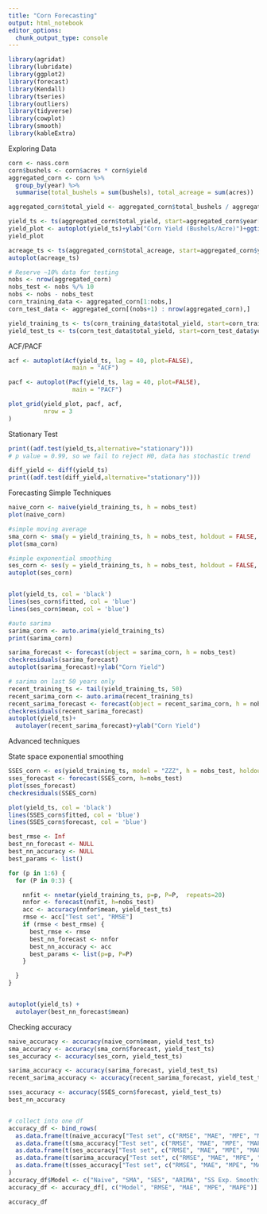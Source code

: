 ```yaml
---
title: "Corn Forecasting"
output: html_notebook
editor_options: 
  chunk_output_type: console
---
```



```r
library(agridat)
library(lubridate)
library(ggplot2)
library(forecast)  
library(Kendall)
library(tseries)
library(outliers)
library(tidyverse)
library(cowplot)
library(smooth)
library(kableExtra)

```

Exploring Data
```r

corn <- nass.corn
corn$bushels <- corn$acres * corn$yield
aggregated_corn <- corn %>%
  group_by(year) %>%
  summarise(total_bushels = sum(bushels), total_acreage = sum(acres))

aggregated_corn$total_yield <- aggregated_corn$total_bushels / aggregated_corn$total_acreage

yield_ts <- ts(aggregated_corn$total_yield, start=aggregated_corn$year[1], frequency = 1)
yield_plot <- autoplot(yield_ts)+ylab("Corn Yield (Bushels/Acre)")+ggtitle("US Corn Yield (1866-2011)")
yield_plot

acreage_ts <- ts(aggregated_corn$total_acreage, start=aggregated_corn$year[1], frequency = 1)
autoplot(acreage_ts)

# Reserve ~10% data for testing
nobs <- nrow(aggregated_corn)
nobs_test <- nobs %/% 10
nobs <- nobs - nobs_test
corn_training_data <- aggregated_corn[1:nobs,]
corn_test_data <- aggregated_corn[(nobs+1) : nrow(aggregated_corn),]

yield_training_ts <- ts(corn_training_data$total_yield, start=corn_training_data$year[1], frequency = 1)
yield_test_ts <- ts(corn_test_data$total_yield, start=corn_test_data$year[1], frequency = 1)

```


ACF/PACF
```r
acf <- autoplot(Acf(yield_ts, lag = 40, plot=FALSE),  
                  main = "ACF")

pacf <- autoplot(Pacf(yield_ts, lag = 40, plot=FALSE),  
                  main = "PACF")

plot_grid(yield_plot, pacf, acf,
          nrow = 3
)
```

Stationary Test
```r
print((adf.test(yield_ts,alternative="stationary")))
# p value = 0.99, so we fail to reject H0, data has stochastic trend

diff_yield <- diff(yield_ts)
print((adf.test(diff_yield,alternative="stationary")))


```

Forecasting Simple Techniques
```r
naive_corn <- naive(yield_training_ts, h = nobs_test)
plot(naive_corn)

#simple moving average
sma_corn <- sma(y = yield_training_ts, h = nobs_test, holdout = FALSE, silent = FALSE)
plot(sma_corn)

#simple exponential smoothing
ses_corn <- ses(y = yield_training_ts, h = nobs_test, holdout = FALSE, silent = FALSE)
autoplot(ses_corn)


plot(yield_ts, col = 'black')
lines(ses_corn$fitted, col = 'blue')
lines(ses_corn$mean, col = 'blue')

#auto sarima
sarima_corn <- auto.arima(yield_training_ts)
print(sarima_corn)

sarima_forecast <- forecast(object = sarima_corn, h = nobs_test)
checkresiduals(sarima_forecast)
autoplot(sarima_forecast)+ylab("Corn Yield")

# sarima on last 50 years only
recent_training_ts <- tail(yield_training_ts, 50)
recent_sarima_corn <- auto.arima(recent_training_ts)
recent_sarima_forecast <- forecast(object = recent_sarima_corn, h = nobs_test)
checkresiduals(recent_sarima_forecast)
autoplot(yield_ts)+
  autolayer(recent_sarima_forecast)+ylab("Corn Yield")


```


Advanced techniques

State space exponential smoothing
```r
SSES_corn <- es(yield_training_ts, model = "ZZZ", h = nobs_test, holdout = FALSE)
sses_forecast <- forecast(SSES_corn, h=nobs_test)
plot(sses_forecast)
checkresiduals(SSES_corn)

plot(yield_ts, col = 'black')
lines(SSES_corn$fitted, col = 'blue')
lines(SSES_corn$forecast, col = 'blue')

```

```r

best_rmse <- Inf
best_nn_forecast <- NULL
best_nn_accuracy <- NULL
best_params <- list()

for (p in 1:6) {
  for (P in 0:3) {

    nnfit <- nnetar(yield_training_ts, p=p, P=P,  repeats=20)
    nnfor <- forecast(nnfit, h=nobs_test)
    acc <- accuracy(nnfor$mean, yield_test_ts)
    rmse <- acc["Test set", "RMSE"]
    if (rmse < best_rmse) {
      best_rmse <- rmse
      best_nn_forecast <- nnfor
      best_nn_accuracy <- acc
      best_params <- list(p=p, P=P)
    }

  }
}


autoplot(yield_ts) +
  autolayer(best_nn_forecast$mean)
```


Checking accuracy
```r
naive_accuracy <- accuracy(naive_corn$mean, yield_test_ts)
sma_accuracy <- accuracy(sma_corn$forecast, yield_test_ts)
ses_accuracy <- accuracy(ses_corn, yield_test_ts)

sarima_accuracy <- accuracy(sarima_forecast, yield_test_ts)
recent_sarima_accuracy <- accuracy(recent_sarima_forecast, yield_test_ts)

sses_accuracy <- accuracy(SSES_corn$forecast, yield_test_ts)
best_nn_accuracy


# collect into one df
accuracy_df <- bind_rows(
  as.data.frame(t(naive_accuracy["Test set", c("RMSE", "MAE", "MPE", "MAPE")])),
  as.data.frame(t(sma_accuracy["Test set", c("RMSE", "MAE", "MPE", "MAPE")])),
  as.data.frame(t(ses_accuracy["Test set", c("RMSE", "MAE", "MPE", "MAPE")])),
  as.data.frame(t(sarima_accuracy["Test set", c("RMSE", "MAE", "MPE", "MAPE")])),
  as.data.frame(t(sses_accuracy["Test set", c("RMSE", "MAE", "MPE", "MAPE")]))
)
accuracy_df$Model <- c("Naive", "SMA", "SES", "ARIMA", "SS Exp. Smoothing")
accuracy_df <- accuracy_df[, c("Model", "RMSE", "MAE", "MPE", "MAPE")]

accuracy_df

```




